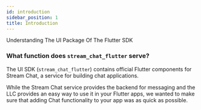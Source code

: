 ```yaml
---
id: introduction
sidebar_position: 1
title: Introduction
---
```


Understanding The UI Package Of The Flutter SDK

### What function does `stream_chat_flutter` serve?

The UI SDK (`stream_chat_flutter`) contains official Flutter components for Stream Chat, a service for building chat applications.

While the Stream Chat service provides the backend for messaging and the LLC provides an easy way to
use it in your Flutter apps, we wanted to make sure that adding Chat functionality to your app was as quick as possible.

